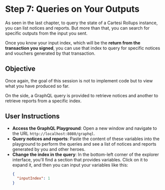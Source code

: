 # Step 7: Queries on Your Outputs

As seen in the last chapter, to query the state of a Cartesi Rollups instance, you can list notices and reports. But more than that, you can search for specific outputs from the input you sent.

Once you know your input index, which will be the **return from the transaction you signed**, you can use that index to query for specific notices and vouchers generated by that transaction.

## Objective

Once again, the goal of this session is not to implement code but to view what you have produced so far.

On the side, a GraphQL query is provided to retrieve notices and another to retrieve reports from a specific index.

## User Instructions

- **Access the GraphQL Playground**: Open a new window and navigate to the URL `http://localhost:8080/graphql`.
- **Query notices and reports**: Paste the content of these variables into the playground to perform the queries and see a list of notices and reports generated by you and other heroes.
- **Change the index in the query**:
    In the bottom-left corner of the explorer interface, you'll find a section that provides variables. Click on it to expand it, and then you can input your variables like this:
    ```json
    {
      "inputIndex": 1
    }
    ```